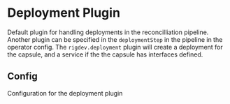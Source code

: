 # Deployment Plugin

Default plugin for handling deployments in the reconcilliation pipeline. Another plugin can be specified in the `deploymentStep` in the pipeline in the operator config.
The `rigdev.deployment` plugin will create a deployment for the capsule, and a service if the the capsule has interfaces defined.




## Config



Configuration for the deployment plugin





